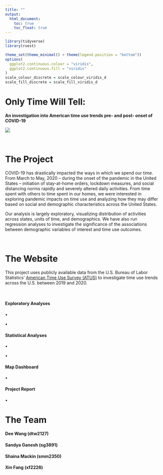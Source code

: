 ```yaml
---
title: ""
output: 
  html_document:
    toc: true
    toc_float: true
---
```

``` r
library(tidyverse)
library(rvest)

theme_set(theme_minimal() + theme(legend.position = "bottom"))
options(
  ggplot2.continuous.colour = "viridis",
  ggplot2.continuous.fill = "viridis"
)
scale_colour_discrete = scale_colour_viridis_d
scale_fill_discrete = scale_fill_viridis_d

```

# __Only Time Will Tell:__ 
<p/>
__An investigation into American time use trends pre- and post- onset of COVID-19__

![](https://upload.wikimedia.org/wikipedia/commons/f/f4/Analog_clock_animation.gif)

<p>&nbsp;</p>
<p align="center">

# The Project
COVID-19 has drastically impacted the ways in which we spend our time. From March to May, 2020 -- during the onset of the pandemic in the United States -- initiation of stay-at-home orders, lockdown measures, and social distancing norms rapidly and severely altered daily activities. From time spent with others to time spent in our homes, we were interested in exploring pandemic impacts on time use and analyzing how they may differ based on social and demographic characteristics across the United States. 
</p>
Our analysis is largely exploratory, visualizing distribution of activities across states, units of time, and demographics. We have also run regression analyses to investigate the significance of the associations between demographic variables of interest and time use outcomes.   
<p>&nbsp;</p>
# The Website
This project uses publicly available data from the U.S. Bureau of Labor Statistics’ [American Time Use Survey (ATUS)](https://www.bls.gov/tus/datafiles-2020.htm) to investigate time use trends across the U.S. between 2019 and 2020. 
<p>&nbsp;</p>
#### Exploratory Analyses
• 
</p>
• 
</p>
#### Statistical Analyses
• 
</p>
• 
</p>
#### Map Dashboard
• 
</p>
#### Project Report 
• 
</p>

# The Team
</p>
#### Dee Wang (dtw2127)
</p>
#### Sandya Ganesh (sg3891)
</p>
#### Shaina Mackin (smm2350)
</p>
#### Xin Fang (xf2226)
</p>




